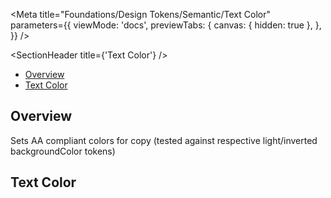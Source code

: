 
<Meta
  title="Foundations/Design Tokens/Semantic/Text Color"
  parameters={{
    viewMode: 'docs',
    previewTabs: {
      canvas: { hidden: true },
    },
  }}
/>

<SectionHeader title={'Text Color'} />

- [Overview](#overview)
- [Text Color](#text-color)

## Overview

Sets AA compliant colors for copy (tested against respective light/inverted backgroundColor tokens)

## Text Color

<TextColorShowcase />
